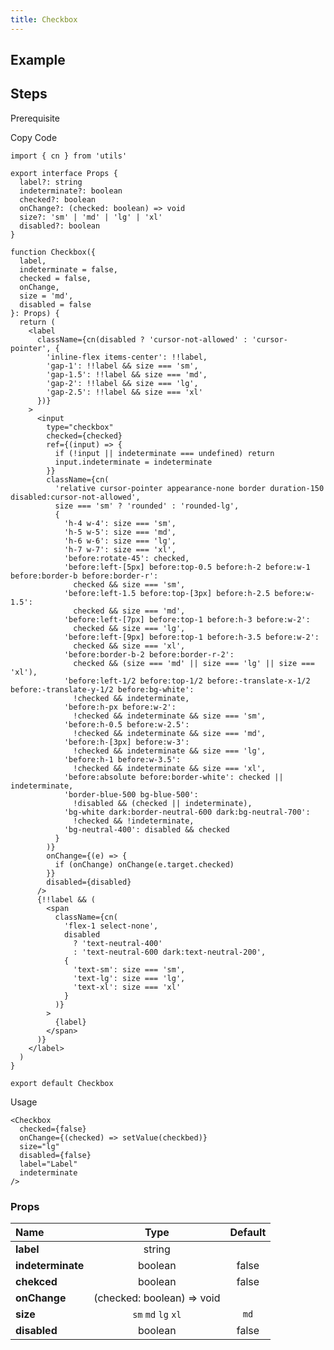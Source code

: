 ```yaml
---
title: Checkbox
---
```


## Example

<Storybook url="https://workshop.kidow.me/?path=/docs/components-checkbox-v1--docs" />

## Steps

<Steps>

<Step>Prerequisite</Step>

<Blocks>
  <LinkBlock icon="utils" name="cn" slug="/utils/cn" />
</Blocks>

<Step>Copy Code</Step>

```tsx
import { cn } from 'utils'

export interface Props {
  label?: string
  indeterminate?: boolean
  checked?: boolean
  onChange?: (checked: boolean) => void
  size?: 'sm' | 'md' | 'lg' | 'xl'
  disabled?: boolean
}

function Checkbox({
  label,
  indeterminate = false,
  checked = false,
  onChange,
  size = 'md',
  disabled = false
}: Props) {
  return (
    <label
      className={cn(disabled ? 'cursor-not-allowed' : 'cursor-pointer', {
        'inline-flex items-center': !!label,
        'gap-1': !!label && size === 'sm',
        'gap-1.5': !!label && size === 'md',
        'gap-2': !!label && size === 'lg',
        'gap-2.5': !!label && size === 'xl'
      })}
    >
      <input
        type="checkbox"
        checked={checked}
        ref={(input) => {
          if (!input || indeterminate === undefined) return
          input.indeterminate = indeterminate
        }}
        className={cn(
          'relative cursor-pointer appearance-none border duration-150 disabled:cursor-not-allowed',
          size === 'sm' ? 'rounded' : 'rounded-lg',
          {
            'h-4 w-4': size === 'sm',
            'h-5 w-5': size === 'md',
            'h-6 w-6': size === 'lg',
            'h-7 w-7': size === 'xl',
            'before:rotate-45': checked,
            'before:left-[5px] before:top-0.5 before:h-2 before:w-1 before:border-b before:border-r':
              checked && size === 'sm',
            'before:left-1.5 before:top-[3px] before:h-2.5 before:w-1.5':
              checked && size === 'md',
            'before:left-[7px] before:top-1 before:h-3 before:w-2':
              checked && size === 'lg',
            'before:left-[9px] before:top-1 before:h-3.5 before:w-2':
              checked && size === 'xl',
            'before:border-b-2 before:border-r-2':
              checked && (size === 'md' || size === 'lg' || size === 'xl'),
            'before:left-1/2 before:top-1/2 before:-translate-x-1/2 before:-translate-y-1/2 before:bg-white':
              !checked && indeterminate,
            'before:h-px before:w-2':
              !checked && indeterminate && size === 'sm',
            'before:h-0.5 before:w-2.5':
              !checked && indeterminate && size === 'md',
            'before:h-[3px] before:w-3':
              !checked && indeterminate && size === 'lg',
            'before:h-1 before:w-3.5':
              !checked && indeterminate && size === 'xl',
            'before:absolute before:border-white': checked || indeterminate,
            'border-blue-500 bg-blue-500':
              !disabled && (checked || indeterminate),
            'bg-white dark:border-neutral-600 dark:bg-neutral-700':
              !checked && !indeterminate,
            'bg-neutral-400': disabled && checked
          }
        )}
        onChange={(e) => {
          if (onChange) onChange(e.target.checked)
        }}
        disabled={disabled}
      />
      {!!label && (
        <span
          className={cn(
            'flex-1 select-none',
            disabled
              ? 'text-neutral-400'
              : 'text-neutral-600 dark:text-neutral-200',
            {
              'text-sm': size === 'sm',
              'text-lg': size === 'lg',
              'text-xl': size === 'xl'
            }
          )}
        >
          {label}
        </span>
      )}
    </label>
  )
}

export default Checkbox
```

<Step>Usage</Step>

```tsx
<Checkbox
  checked={false}
  onChange={(checked) => setValue(checkbed)}
  size="lg"
  disabled={false}
  label="Label"
  indeterminate
/>
```

</Steps>

### Props

| Name              |            Type            | Default |
| :---------------- | :------------------------: | :-----: |
| **label**         |           string           |         |
| **indeterminate** |          boolean           |  false  |
| **chekced**       |          boolean           |  false  |
| **onChange**      | (checked: boolean) => void |         |
| **size**          |    `sm` `md` `lg` `xl`     |  `md`   |
| **disabled**      |          boolean           |  false  |
